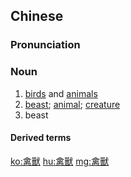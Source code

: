 {{also|禽兽}}
==Chinese==
{{zh-forms|s=禽兽}}

===Pronunciation===
{{zh-pron
|m=qínshòu
|c=kam4 sau3
|h=pfs=khìm-chhu
|mn=khîm-siù
|cat=n
}}

===Noun===
{{zh-noun}}

# [[bird]]s and [[animal]]s
# [[beast]]; [[animal]]; [[creature]]
# beast {{gloss|cruel person}}

====Derived terms====
{{zh-der|衣冠禽獸}}

[[ko:禽獸]]
[[hu:禽獸]]
[[mg:禽獸]]